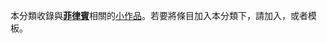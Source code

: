 {{hiddencat}}
{{Catnav|頁面分類|地理|国家|亚洲国家|菲律宾}}

{{WPSS-cat}}
本分類收錄與'''[[菲律賓|菲律賓]]'''相關的[[Wikipedia:小作品|小作品]]。若要將條目加入本分類下，請加入'''{{tl|Philippines-stub}}'''，或者'''{{tl|菲律賓小作品}}'''模板。